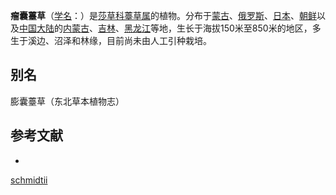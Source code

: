 {{Speciesbox
| name = 瘤囊薹草
| status = 
| status_system = 
| image =
| genus = Carex
| species = schmidtii
| authority = Meinsh.
}}

'''瘤囊薹草'''（[[学名|学名]]：{{lang|la|''Carex schmidtii''}}）是[[莎草科|莎草科]][[薹草属|薹草属]]的植物。分布于[[蒙古|蒙古]]、[[俄罗斯|俄罗斯]]、[[日本|日本]]、[[朝鲜|朝鲜]]以及[[中国大陆|中国大陆]]的[[内蒙古|内蒙古]]、[[吉林|吉林]]、[[黑龙江|黑龙江]]等地，生长于海拔150米至850米的地区，多生于溪边、沼泽和林缘，目前尚未由人工引种栽培。

== 别名 ==
膨囊薹草（东北草本植物志）

== 参考文献 ==
<div class="references-small">
* {{cite web| url =http://www.bioinfo.cn/db05/KmzwSpecies.php?action=view&id=6243| title =瘤囊薹草| work =《中国高等植物数据库全库》| publisher =中国科学院微生物研究所| author =昆明植物研究所| accessdate =2009-02-24| deadurl =yes| archiveurl =https://web.archive.org/web/20160305073057/http://www.bioinfo.cn/db05/KmzwSpecies.php?action=view&id=6243| archivedate =2016-03-05}}
</div>
{{Taxonbar|from=Q15227096}}

{{DEFAULTSORT:Carex schmidtii}}
[[Category:薹草属|schmidtii]]


{{Carex-stub}}